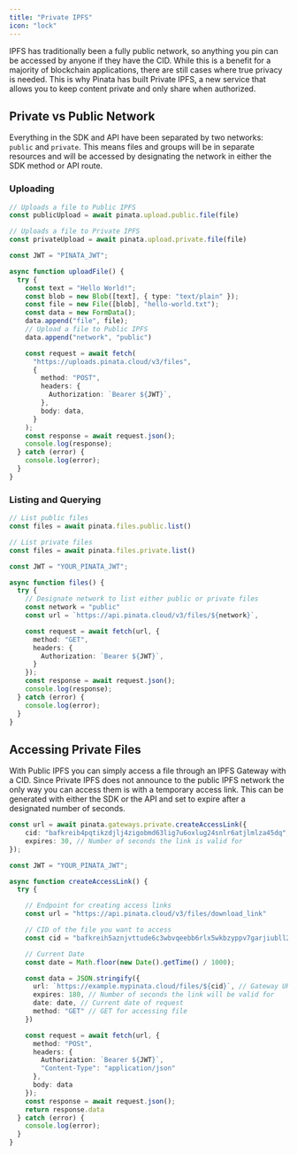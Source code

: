 ```yaml
---
title: "Private IPFS"
icon: "lock"
---
```


IPFS has traditionally been a fully public network, so anything you pin can be accessed by anyone if they have the CID. While this is a benefit for a majority of blockchain applications, there are still cases where true privacy is needed. This is why Pinata has built Private IPFS, a new service that allows you to keep content private and only share when authorized.

## Private vs Public Network

Everything in the SDK and API have been separated by two networks: `public` and `private`. This means files and groups will be in separate resources and will be accessed by designating the network in either the SDK method or API route.

### Uploading

<CodeGroup>

```typescript SDK
// Uploads a file to Public IPFS
const publicUpload = await pinata.upload.public.file(file)

// Uploads a file to Private IPFS
const privateUpload = await pinata.upload.private.file(file)
```

```typescript {11} API
const JWT = "PINATA_JWT";

async function uploadFile() {
  try {
    const text = "Hello World!";
    const blob = new Blob([text], { type: "text/plain" });
    const file = new File([blob], "hello-world.txt");
    const data = new FormData();
    data.append("file", file);
    // Upload a file to Public IPFS
    data.append("network", "public")

    const request = await fetch(
      "https://uploads.pinata.cloud/v3/files",
      {
        method: "POST",
        headers: {
          Authorization: `Bearer ${JWT}`,
        },
        body: data,
      }
    );
    const response = await request.json();
    console.log(response);
  } catch (error) {
    console.log(error);
  }
}
```

</CodeGroup>

### Listing and Querying

<CodeGroup>

```typescript SDK
// List public files
const files = await pinata.files.public.list()

// List private files
const files = await pinata.files.private.list()
```

```typescript {6-7} API
const JWT = "YOUR_PINATA_JWT";

async function files() {
  try {
    // Designate network to list either public or private files
    const network = "public"
    const url = `https://api.pinata.cloud/v3/files/${network}`,

    const request = await fetch(url, {
      method: "GET",
      headers: {
        Authorization: `Bearer ${JWT}`,
      }
    });
    const response = await request.json();
    console.log(response);
  } catch (error) {
    console.log(error);
  }
}
```

</CodeGroup>

## Accessing Private Files

With Public IPFS you can simply access a file through an IPFS Gateway with a CID. Since Private IPFS does not announce to the public IPFS network the only way you can access them is with a temporary access link. This can be generated with either the SDK or the API and set to expire after a designated number of seconds.

<CodeGroup>

```typescript SDK
const url = await pinata.gateways.private.createAccessLink({
	cid: "bafkreib4pqtikzdjlj4zigobmd63lig7u6oxlug24snlr6atjlmlza45dq", // CID of the file to access
	expires: 30, // Number of seconds the link is valid for
});
```

```typescript API
const JWT = "YOUR_PINATA_JWT";

async function createAccessLink() {
  try {

    // Endpoint for creating access links
    const url = "https://api.pinata.cloud/v3/files/download_link"

    // CID of the file you want to access
    const cid = "bafkreih5aznjvttude6c3wbvqeebb6rlx5wkbzyppv7garjiubll2ceym4"

    // Current Date
  	const date = Math.floor(new Date().getTime() / 1000);

    const data = JSON.stringify({
      url: `https://example.mypinata.cloud/files/${cid}`, // Gateway URL for the file using /files/ in the path
      expires: 180, // Number of seconds the link will be valid for
      date: date, // Current date of request
      method: "GET" // GET for accessing file
    })

    const request = await fetch(url, {
      method: "POSt",
      headers: {
        Authorization: `Bearer ${JWT}`,
        "Content-Type": "application/json"
      },
      body: data
    });
    const response = await request.json();
    return response.data
  } catch (error) {
    console.log(error);
  }
}
```

</CodeGroup>
